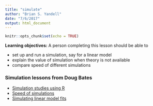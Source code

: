 ```yaml
---
title: "simulate"
author: "Brian S. Yandell"
date: "7/6/2017"
output: html_document
---
```


```r
knitr::opts_chunk$set(echo = TRUE)
```

**Learning objectives:** A person completing this lesson should be able to

- set up and run a simulation, say for a linear model
- explain the value of simulation when theory is not available
- compare speed of different simulations

### Simulation lessons from Doug Bates

- [Simulation studies using R](https://github.com/dmbates/stat692/blob/master/Simulations.Rmd)
- [Speed of simulations](https://github.com/dmbates/stat692/blob/master/SimSpeed.Rmd)
- [Simulating linear model fits](https://github.com/dmbates/stat692/blob/master/LmSimulation.Rmd)
